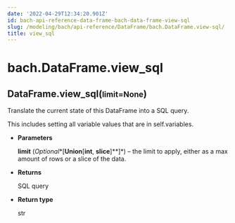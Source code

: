 ```yaml
---
date: '2022-04-29T12:34:20.901Z'
id: bach-api-reference-data-frame-bach-data-frame-view-sql
slug: /modeling/bach/api-reference/DataFrame/bach.DataFrame.view-sql/
title: view_sql
---
```


# bach.DataFrame.view_sql

<div class="method">
<h2 class="signature-class"><span class="additional-name">DataFrame.</span><span class="name">view_sql(</span><small class="parameter-list"><span class="parameter" id="limit">limit=None</span></small>)</h2>


<div class="content">

Translate the current state of this DataFrame into a SQL query.

This includes setting all variable values that are in self.variables.


* **Parameters**

    **limit** (*Optional**[**Union**[**int**, **slice**]**]*) – the limit to apply, either as a max amount of rows or a slice of the data.



* **Returns**

    SQL query



* **Return type**

    str



</div>

</div>
